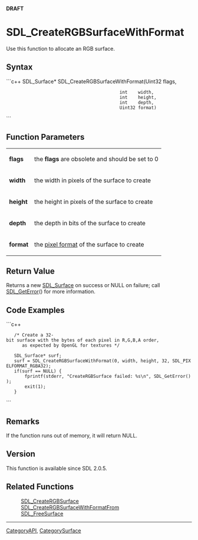 <!-- pragma section-numbers off -->
<!-- pragma camelcase off -->
'''DRAFT'''

<!-- #*^*^*^*^*See http://wiki.libsdl.org/moin.cgi/SGFunctions for details on editing this page*^*^*^*^* -->


= SDL_CreateRGBSurfaceWithFormat =
Use this function to allocate an RGB surface.




== Syntax ==
```c++
SDL_Surface* SDL_CreateRGBSurfaceWithFormat(Uint32 flags,
                                            int    width,
                                            int    height,
                                            int    depth,
                                            Uint32 format)
```


== Function Parameters ==
{|
|'''flags'''
|the '''flags''' are obsolete and should be set to 0
|-
|'''width'''
|the width in pixels of the surface to create
|-
|'''height'''
|the height in pixels of the surface to create
|-
|'''depth'''
|the depth in bits of the surface to create
|-
|'''format'''
|the [[SDL_PixelFormatEnum|pixel format]] of the surface to create
|}


== Return Value ==
Returns a new [[SDL_Surface]] on success or NULL on failure; call [[SDL_GetError]]() for more information.


== Code Examples ==
```c++
    /* Create a 32-bit surface with the bytes of each pixel in R,G,B,A order,
       as expected by OpenGL for textures */

    SDL_Surface* surf;
    surf = SDL_CreateRGBSurfaceWithFormat(0, width, height, 32, SDL_PIXELFORMAT_RGBA32);
    if(surf == NULL) {
        fprintf(stderr, "CreateRGBSurface failed: %s\n", SDL_GetError());
        exit(1);
    }
```


== Remarks ==
If the function runs out of memory, it will return NULL.


== Version ==
This function is available since SDL 2.0.5.


== Related Functions ==
:[[SDL_CreateRGBSurface]]
:[[SDL_CreateRGBSurfaceWithFormatFrom]]
:[[SDL_FreeSurface]]
<!-- #Remove this section if empty -->

----
[[CategoryAPI]], [[CategorySurface]]
<!-- #See the Style Guide for instructions on editing the footer. -->
